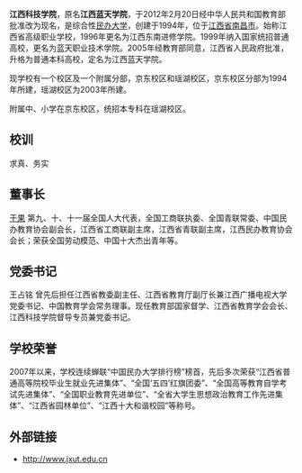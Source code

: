 {{Unreferenced|time=2019-12-30T09:55:13+00:00}}
'''江西科技学院'''，原名'''江西蓝天学院'''，于2012年2月20日经中华人民共和国教育部批准改为现名，是综合性[[民办大学|民办大学]]，创建于1994年，位于[[江西省|江西省]][[南昌市|南昌市]]。始称江西省高级职业学校，1996年更名为江西东南进修学院。1999年纳入国家统招普通高校，更名为蓝天职业技术学院。2005年经教育部同意，江西省人民政府批准，升格为普通本科高校，定名为江西蓝天学院。

现学校有一个校区及一个附属分部，京东校区和瑶湖校区，京东校区分部为1994年所建，瑶湖校区为2003年所建。

附属中、小学在京东校区，统招本专科在瑶湖校区。

==校训==

求真、务实

==董事长==

[[于果|于果]]  第九、十、十一届全国人大代表，全国工商联执委、全国青联常委、中国民办教育协会副会长，江西省工商联副主席，江西省青联副主席，江西民办教育协会会长；荣获全国劳动模范、中国十大杰出青年等。

==党委书记==
王占铭  曾先后担任江西省教委副主任、江西省教育厅副厅长兼江西广播电视大学党委书记、中国教育学会常务理事。现任教育部国家督学、江西省教育学会会长、江西科技学院督导专员兼党委书记。

==学校荣誉==
2007年以来，学校连续蝉联“中国民办大学排行榜”榜首，先后多次荣获“江西省普通高等院校毕业生就业先进集体”、“全国‘五四’红旗团委”、“全国高等教育自学考试先进集体”、“全国职业教育先进单位”、“全省大学生思想政治教育工作先进集体”、“江西省园林单位”、“江西十大和谐校园”等称号。

==外部链接==
* http://www.jxut.edu.cn {{Wayback|url=http://www.jxut.edu.cn/ |date=20210301130408 }}

{{江西高等院校}}
{{民办大学}}